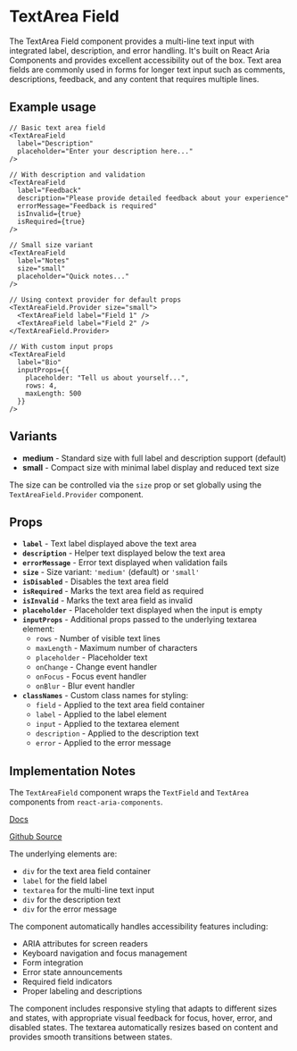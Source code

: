 

<Meta of={TextAreaFieldStories} />

# TextArea Field
The TextArea Field component provides a multi-line text input with integrated label, description, and error handling. It's built on React Aria Components and provides excellent accessibility out of the box. Text area fields are commonly used in forms for longer text input such as comments, descriptions, feedback, and any content that requires multiple lines.

## Example usage
```tsx
// Basic text area field
<TextAreaField
  label="Description"
  placeholder="Enter your description here..."
/>

// With description and validation
<TextAreaField
  label="Feedback"
  description="Please provide detailed feedback about your experience"
  errorMessage="Feedback is required"
  isInvalid={true}
  isRequired={true}
/>

// Small size variant
<TextAreaField
  label="Notes"
  size="small"
  placeholder="Quick notes..."
/>

// Using context provider for default props
<TextAreaField.Provider size="small">
  <TextAreaField label="Field 1" />
  <TextAreaField label="Field 2" />
</TextAreaField.Provider>

// With custom input props
<TextAreaField
  label="Bio"
  inputProps={{
    placeholder: "Tell us about yourself...",
    rows: 4,
    maxLength: 500
  }}
/>
```

## Variants

* **medium** - Standard size with full label and description support (default)
* **small** - Compact size with minimal label display and reduced text size

The size can be controlled via the `size` prop or set globally using the `TextAreaField.Provider` component.

<Canvas of={TextAreaFieldStories.Default} />

## Props

* **`label`** - Text label displayed above the text area
* **`description`** - Helper text displayed below the text area
* **`errorMessage`** - Error text displayed when validation fails
* **`size`** - Size variant: `'medium'` (default) or `'small'`
* **`isDisabled`** - Disables the text area field
* **`isRequired`** - Marks the text area field as required
* **`isInvalid`** - Marks the text area field as invalid
* **`placeholder`** - Placeholder text displayed when the input is empty
* **`inputProps`** - Additional props passed to the underlying textarea element:
  * `rows` - Number of visible text lines
  * `maxLength` - Maximum number of characters
  * `placeholder` - Placeholder text
  * `onChange` - Change event handler
  * `onFocus` - Focus event handler
  * `onBlur` - Blur event handler
* **`classNames`** - Custom class names for styling:
  * `field` - Applied to the text area field container
  * `label` - Applied to the label element
  * `input` - Applied to the textarea element
  * `description` - Applied to the description text
  * `error` - Applied to the error message

## Implementation Notes
The `TextAreaField` component wraps the `TextField` and `TextArea` components from `react-aria-components`.

[Docs](https://react-spectrum.adobe.com/react-spectrum/TextField.html)

[Github Source](https://github.com/gohypergiant/standard-toolkit/tree/main/design-toolkit/components/src/components/text-area-field)

The underlying elements are:
- `div` for the text area field container
- `label` for the field label
- `textarea` for the multi-line text input
- `div` for the description text
- `div` for the error message

The component automatically handles accessibility features including:
- ARIA attributes for screen readers
- Keyboard navigation and focus management
- Form integration
- Error state announcements
- Required field indicators
- Proper labeling and descriptions

The component includes responsive styling that adapts to different sizes and states, with appropriate visual feedback for focus, hover, error, and disabled states. The textarea automatically resizes based on content and provides smooth transitions between states.

